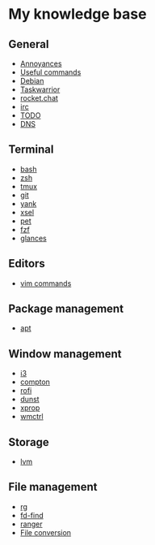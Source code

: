 = My knowledge base =

== General ==

* [[Annoyances]]
* [[Useful commands]]
* [[Debian]]
* [[Taskwarrior]]
* [[rocket.chat]]
* [[irc]]
* [[TODO]]
* [[DNS]]

== Terminal ==

* [[bash]]
* [[zsh]]
* [[tmux]]
* [[git]]
* [[yank]]
* [[xsel]]
* [[pet]]
* [[fzf]]
* [[glances]]

== Editors ==

* [[vim commands]]

== Package management ==

* [[apt]]

== Window management ==

* [[i3]]
* [[compton]]
* [[rofi]]
* [[dunst]]
* [[xprop]]
* [[wmctrl]]

== Storage ==

* [[lvm]]

== File management ==

* [[rg]]
* [[fd-find]]
* [[ranger]]
* [[File conversion]]
